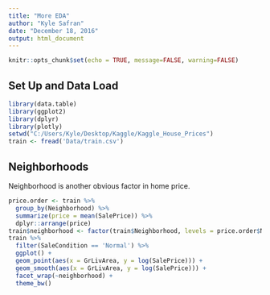 ```yaml
---
title: "More EDA"
author: "Kyle Safran"
date: "December 18, 2016"
output: html_document
---
```


```r
knitr::opts_chunk$set(echo = TRUE, message=FALSE, warning=FALSE)
```

## Set Up and Data Load

```r
library(data.table)
library(ggplot2)
library(dplyr)
library(plotly)
setwd("C:/Users/Kyle/Desktop/Kaggle/Kaggle_House_Prices")
train <- fread('Data/train.csv')
```
## Neighborhoods

Neighborhood is another obvious factor in home price.
```r
price.order <- train %>% 
  group_by(Neighborhood) %>% 
  summarize(price = mean(SalePrice)) %>% 
  dplyr::arrange(price)
train$neighborhood <- factor(train$Neighborhood, levels = price.order$Neighborhood)
train %>% 
  filter(SaleCondition == 'Normal') %>% 
  ggplot() +
  geom_point(aes(x = GrLivArea, y = log(SalePrice))) + 
  geom_smooth(aes(x = GrLivArea, y = log(SalePrice))) +
  facet_wrap(~neighborhood) +
  theme_bw()
```
